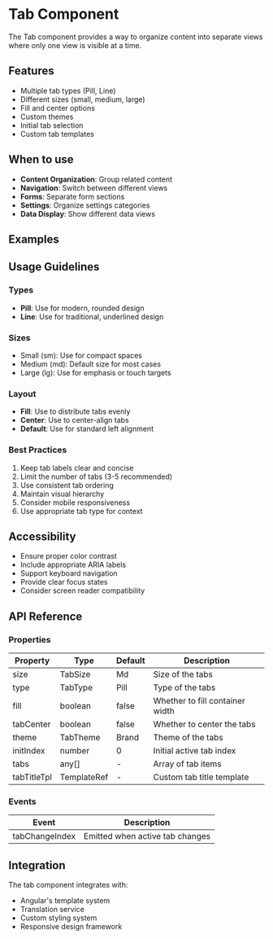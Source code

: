 
<Meta of={TabStories} />

# Tab Component

The Tab component provides a way to organize content into separate views where only one view is visible at a time.

## Features

- Multiple tab types (Pill, Line)
- Different sizes (small, medium, large)
- Fill and center options
- Custom themes
- Initial tab selection
- Custom tab templates

## When to use

- **Content Organization**: Group related content
- **Navigation**: Switch between different views
- **Forms**: Separate form sections
- **Settings**: Organize settings categories
- **Data Display**: Show different data views

## Examples

<Primary />

## Usage Guidelines

### Types
- **Pill**: Use for modern, rounded design
- **Line**: Use for traditional, underlined design

### Sizes
- Small (sm): Use for compact spaces
- Medium (md): Default size for most cases
- Large (lg): Use for emphasis or touch targets

### Layout
- **Fill**: Use to distribute tabs evenly
- **Center**: Use to center-align tabs
- **Default**: Use for standard left alignment

### Best Practices
1. Keep tab labels clear and concise
2. Limit the number of tabs (3-5 recommended)
3. Use consistent tab ordering
4. Maintain visual hierarchy
5. Consider mobile responsiveness
6. Use appropriate tab type for context

## Accessibility

- Ensure proper color contrast
- Include appropriate ARIA labels
- Support keyboard navigation
- Provide clear focus states
- Consider screen reader compatibility

## API Reference

<Controls />

### Properties

| Property | Type | Default | Description |
|----------|------|---------|-------------|
| size | TabSize | Md | Size of the tabs |
| type | TabType | Pill | Type of the tabs |
| fill | boolean | false | Whether to fill container width |
| tabCenter | boolean | false | Whether to center the tabs |
| theme | TabTheme | Brand | Theme of the tabs |
| initIndex | number | 0 | Initial active tab index |
| tabs | any[] | - | Array of tab items |
| tabTitleTpl | TemplateRef | - | Custom tab title template |

### Events

| Event | Description |
|-------|-------------|
| tabChangeIndex | Emitted when active tab changes |

## Integration

The tab component integrates with:
- Angular's template system
- Translation service
- Custom styling system
- Responsive design framework
